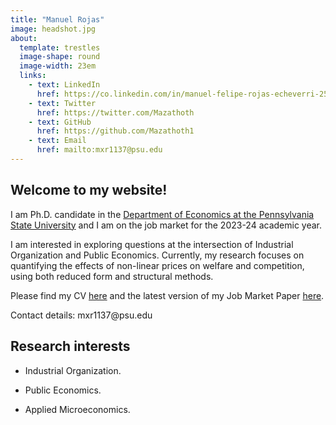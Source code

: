 ```yaml
---
title: "Manuel Rojas"
image: headshot.jpg
about: 
  template: trestles
  image-shape: round
  image-width: 23em
  links:
    - text: LinkedIn
      href: https://co.linkedin.com/in/manuel-felipe-rojas-echeverri-25373545
    - text: Twitter
      href: https://twitter.com/Mazathoth
    - text: GitHub
      href: https://github.com/Mazathoth1
    - text: Email
      href: mailto:mxr1137@psu.edu
---
```


## Welcome to my website!

I am Ph.D. candidate in the [Department of Economics at the Pennsylvania State University](https://econ.la.psu.edu/) and I am on the job market for the 2023-24 academic year.

I am interested in exploring questions at the intersection of Industrial Organization and Public Economics. Currently, my research focuses on quantifying the effects of non-linear prices on welfare and competition, using both reduced form and structural methods.

Please find my CV [here](https://raw.githubusercontent.com/Mazathoth1/manuelrojas.github.io/cb9fdb6c4829f94aa440beb0a1ed642f64caeda4/CV/cv_Rojas_Manuel.pdf) and the latest version of my Job Market Paper [here](https://github.com/Mazathoth1/manuelrojas.github.io/raw/4ea0bf23a1804e0a51acada821cb2226f148854e/Research/JMP_Rojas_Manuel.pdf).

Contact details: mxr1137\@psu.edu

## Research interests

-   Industrial Organization.

-   Public Economics.

-   Applied Microeconomics.
